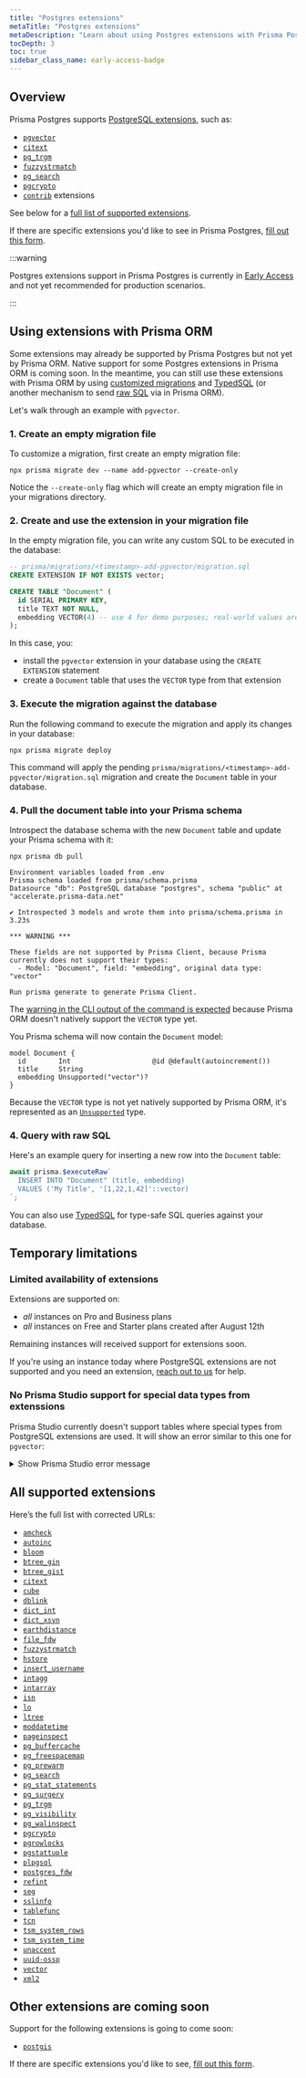 ```yaml
---
title: "Postgres extensions"
metaTitle: "Postgres extensions"
metaDescription: "Learn about using Postgres extensions with Prisma Postgres"
tocDepth: 3
toc: true
sidebar_class_name: early-access-badge
---
```


## Overview

Prisma Postgres supports [PostgreSQL extensions](https://www.postgresql.org/docs/current/sql-createextension.html), such as:

- [`pgvector`](https://github.com/pgvector/pgvector)
- [`citext`](https://www.postgresql.org/docs/current/citext.html)
- [`pg_trgm`](https://www.postgresql.org/docs/current/pgtrgm.html)
- [`fuzzystrmatch`](https://www.postgresql.org/docs/current/fuzzystrmatch.html)
- [`pg_search`](https://pgxn.org/dist/pg_search)
- [`pgcrypto`](https://www.postgresql.org/docs/current/pgcrypto.html)
- [`contrib`](https://www.postgresql.org/docs/current/contrib.html) extensions

See below for a [full list of supported extensions](#all-supported-extensions).

If there are specific extensions you'd like to see in Prisma Postgres, [fill out this form](https://pris.ly/i-want-extensions).

:::warning

Postgres extensions support in Prisma Postgres is currently in [Early Access](/platform/maturity-levels#early-access) and not yet recommended for production scenarios.

:::

## Using extensions with Prisma ORM

Some extensions may already be supported by Prisma Postgres but not yet by Prisma ORM. Native support for some Postgres extensions in Prisma ORM is coming soon. In the meantime, you can still use these extensions with Prisma ORM by using [customized migrations](/orm/prisma-migrate/workflows/customizing-migrations) and [TypedSQL](/orm/prisma-client/using-raw-sql/typedsql) (or another mechanism to send [raw SQL](/orm/prisma-client/using-raw-sql) via in Prisma ORM). 

Let's walk through an example with `pgvector`.

### 1. Create an empty migration file

To customize a migration, first create an empty migration file:

```terminal
npx prisma migrate dev --name add-pgvector --create-only
```

Notice the `--create-only` flag which will create an empty migration file in your migrations directory.

### 2. Create and use the extension in your migration file

In the empty migration file, you can write any custom SQL to be executed in the database:

```sql
-- prisma/migrations/<timestamp>-add-pgvector/migration.sql
CREATE EXTENSION IF NOT EXISTS vector;

CREATE TABLE "Document" (
  id SERIAL PRIMARY KEY,
  title TEXT NOT NULL,
  embedding VECTOR(4) -- use 4 for demo purposes; real-world values are much bigger
);
```

In this case, you:
- install the `pgvector` extension in your database using the `CREATE EXTENSION` statement
- create a `Document` table that uses the `VECTOR` type from that extension

### 3. Execute the migration against the database

Run the following command to execute the migration and apply its changes in your database:

```terminal
npx prisma migrate deploy
```

This command will apply the pending `prisma/migrations/<timestamp>-add-pgvector/migration.sql` migration and create the `Document` table in your database.

### 4. Pull the document table into your Prisma schema

Introspect the database schema with the new `Document` table and update your Prisma schema with it:

<CodeWithResult expanded={true}>
<cmd>

```terminal
npx prisma db pull
```

</cmd>
<cmdResult>

```
Environment variables loaded from .env
Prisma schema loaded from prisma/schema.prisma
Datasource "db": PostgreSQL database "postgres", schema "public" at "accelerate.prisma-data.net"

✔ Introspected 3 models and wrote them into prisma/schema.prisma in 3.23s
      
*** WARNING ***

These fields are not supported by Prisma Client, because Prisma currently does not support their types:
  - Model: "Document", field: "embedding", original data type: "vector"

Run prisma generate to generate Prisma Client.
```

</cmdResult>
</CodeWithResult>

The [warning in the CLI output of the command is expected](/orm/prisma-schema/introspection#introspection-warnings-for-unsupported-features) because Prisma ORM doesn't natively support the `VECTOR` type yet.

You Prisma schema will now contain the `Document` model:

```prisma
model Document {
  id        Int                    @id @default(autoincrement())
  title     String
  embedding Unsupported("vector")?
}
```

Because the `VECTOR` type is not yet natively supported by Prisma ORM, it's represented as an [`Unsupported`](/orm/prisma-schema/data-model/models#unsupported-types) type.

### 4. Query with raw SQL

Here's an example query for inserting a new row into the `Document` table:

```ts
await prisma.$executeRaw`
  INSERT INTO "Document" (title, embedding)
  VALUES ('My Title', '[1,22,1,42]'::vector)
`;
```

You can also use [TypedSQL](/orm/prisma-client/using-raw-sql/typedsql) for type-safe SQL queries against your database.

## Temporary limitations

### Limited availability of extensions

Extensions are supported on:
- _all_ instances on Pro and Business plans
- _all_ instances on Free and Starter plans created after August 12th

Remaining instances will received support for extensions soon.

If you're using an instance today where PostgreSQL extensions are not supported and you need an extension, [reach out to us](mailto:support@prisma.io) for help.

### No Prisma Studio support for special data types from extenssions

Prisma Studio currently doesn't support tables where special types from PostgreSQL extensions are used. It will show an error similar to this one for `pgvector`:

<details>
<summary>Show Prisma Studio error message</summary>

```js
{
  "error": "KnownError { message: \"Raw query failed. Code: `N/A`. Message: `Failed to deserialize column of type 'vector'. If you're using $queryRaw and this column is explicitly marked as `Unsupported` in your Prisma schema, try casting this column to any supported Prisma type such as `String`.`\", meta: Object {\"code\": String(\"N/A\"), \"message\": String(\"Failed to deserialize column of type 'vector'. If you're using $queryRaw and this column is explicitly marked as `Unsupported` in your Prisma schema, try casting this column to any supported Prisma type such as `String`.\")}, error_code: \"P2010\" }",
  "user_facing_error": {
    "is_panic": false,
    "message": "Raw query failed. Code: `N/A`. Message: `Failed to deserialize column of type 'vector'. If you're using $queryRaw and this column is explicitly marked as `Unsupported` in your Prisma schema, try casting this column to any supported Prisma type such as `String`.`",
    "meta": {
      "code": "N/A",
      "message": "Failed to deserialize column of type 'vector'. If you're using $queryRaw and this column is explicitly marked as `Unsupported` in your Prisma schema, try casting this column to any supported Prisma type such as `String`."
    },
    "error_code": "P2010"
  }
}
```

</details>

## All supported extensions

Here’s the full list with corrected URLs:

- [`amcheck`](https://www.postgresql.org/docs/current/amcheck.html)
- [`autoinc`](https://www.postgresql.org/docs/current/contrib-spi.html)
- [`bloom`](https://www.postgresql.org/docs/current/bloom.html)
- [`btree_gin`](https://www.postgresql.org/docs/current/btree-gin.html)
- [`btree_gist`](https://www.postgresql.org/docs/current/btree-gist.html)
- [`citext`](https://www.postgresql.org/docs/current/citext.html)
- [`cube`](https://www.postgresql.org/docs/current/cube.html)
- [`dblink`](https://www.postgresql.org/docs/current/dblink.html)
- [`dict_int`](https://www.postgresql.org/docs/current/dict-int.html)
- [`dict_xsyn`](https://www.postgresql.org/docs/current/dict-xsyn.html)
- [`earthdistance`](https://www.postgresql.org/docs/current/earthdistance.html)
- [`file_fdw`](https://www.postgresql.org/docs/current/file-fdw.html)
- [`fuzzystrmatch`](https://www.postgresql.org/docs/current/fuzzystrmatch.html)
- [`hstore`](https://www.postgresql.org/docs/current/hstore.html)
- [`insert_username`](https://www.postgresql.org/docs/current/contrib-spi.html)
- [`intagg`](https://www.postgresql.org/docs/current/intagg.html)
- [`intarray`](https://www.postgresql.org/docs/current/intarray.html)
- [`isn`](https://www.postgresql.org/docs/current/isn.html)
- [`lo`](https://www.postgresql.org/docs/current/lo.html)
- [`ltree`](https://www.postgresql.org/docs/current/ltree.html)
- [`moddatetime`](https://www.postgresql.org/docs/current/contrib-spi.html)
- [`pageinspect`](https://www.postgresql.org/docs/current/pageinspect.html)
- [`pg_buffercache`](https://www.postgresql.org/docs/current/pgbuffercache.html)
- [`pg_freespacemap`](https://www.postgresql.org/docs/current/pgfreespacemap.html)
- [`pg_prewarm`](https://www.postgresql.org/docs/current/pgprewarm.html)
- [`pg_search`](https://pgxn.org/dist/pg_search/)
- [`pg_stat_statements`](https://www.postgresql.org/docs/current/pgstatstatements.html)
- [`pg_surgery`](https://www.postgresql.org/docs/current/pgsurgery.html)
- [`pg_trgm`](https://www.postgresql.org/docs/current/pgtrgm.html)
- [`pg_visibility`](https://www.postgresql.org/docs/current/pgvisibility.html)
- [`pg_walinspect`](https://www.postgresql.org/docs/current/pgwalinspect.html)
- [`pgcrypto`](https://www.postgresql.org/docs/current/pgcrypto.html)
- [`pgrowlocks`](https://www.postgresql.org/docs/current/pgrowlocks.html)
- [`pgstattuple`](https://www.postgresql.org/docs/current/pgstattuple.html)
- [`plpgsql`](https://www.postgresql.org/docs/current/plpgsql.html)
- [`postgres_fdw`](https://www.postgresql.org/docs/current/postgres-fdw.html)
- [`refint`](https://www.postgresql.org/docs/current/contrib-spi.html)
- [`seg`](https://www.postgresql.org/docs/current/seg.html)
- [`sslinfo`](https://www.postgresql.org/docs/current/sslinfo.html)
- [`tablefunc`](https://www.postgresql.org/docs/current/tablefunc.html)
- [`tcn`](https://www.postgresql.org/docs/current/tcn.html)
- [`tsm_system_rows`](https://www.postgresql.org/docs/current/tsm-system-rows.html)
- [`tsm_system_time`](https://www.postgresql.org/docs/current/tsm-system-time.html)
- [`unaccent`](https://www.postgresql.org/docs/current/unaccent.html)
- [`uuid-ossp`](https://www.postgresql.org/docs/current/uuid-ossp.html)
- [`vector`](https://github.com/pgvector/pgvector)
- [`xml2`](https://www.postgresql.org/docs/current/xml2.html)

## Other extensions are coming soon

Support for the following extensions is going to come soon:

- [`postgis`](https://postgis.net/)

If there are specific extensions you'd like to see, [fill out this form](https://pris.ly/i-want-extensions).